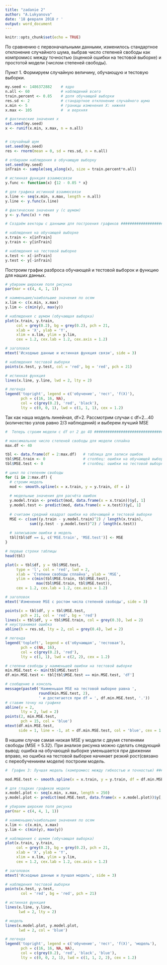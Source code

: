 ---
title: "zadanie 2"
author: "A.Lukyanova"
date: '18 февраля 2018 г '
output: word_document
---

```{r setup, include=FALSE}
knitr::opts_chunk$set(echo = TRUE)
```

По сравнению с первоначальными данными, изменилось стандартное отклонение случайного шума, выбрав число степеней свободы как компромисс между точностью (оценкой ошибки на тестовой выборке) и простотой модели (числом степеней свободы).

Пункт 1. Формируем случайную величину, обучающую и тестовую выборки.

```{r generate-data}
my.seed <- 1486372882    # ядро
n.all <- 60              # наблюдений всего
train.percent <- 0.85    # доля обучающей выборки
res.sd <- 2              # стандартное отклонение случайного шума
x.min <- 5               # границы изменения X: нижняя
x.max <- 105             #  и верхняя

# фактические значения x
set.seed(my.seed)
x <- runif(x.min, x.max, n = n.all)


# случайный шум
set.seed(my.seed)
res <- rnorm(mean = 0, sd = res.sd, n = n.all)

# отбираем наблюдения в обучающую выборку
set.seed(my.seed)
inTrain <- sample(seq_along(x), size = train.percent*n.all)

# истинная функция взаимосвязи
y.func <- function(x) {12 - 0.05 * x}

# для графика истинной взаимосвязи
x.line <- seq(x.min, x.max, length = n.all)
y.line <- y.func(x.line)

# фактические значения y (с шумом)
y <- y.func(x) + res

# Создаём векторы с данными для построения графиков ############################

# наблюдения на обучающей выборке
x.train <- x[inTrain]
y.train <- y[inTrain]

# наблюдения на тестовой выборке
x.test <- x[-inTrain]
y.test <- y[-inTrain]
```

Построим график разброса обучающей и тестовой выборок и функцию для наших данных.

```{r plot-1, fig.height = 5, fig.width = 5}

# убираем широкие поля рисунка
par(mar = c(4, 4, 1, 1))

# наименьшие/наибольшие значения по осям
x.lim <- c(x.min, x.max)
y.lim <- c(min(y), max(y))

# наблюдения с шумом (обучающая выборка)
plot(x.train, y.train, 
     col = grey(0.2), bg = grey(0.2), pch = 21,
     xlab = 'X', ylab = 'Y', 
     xlim = x.lim, ylim = y.lim, 
     cex = 1.2, cex.lab = 1.2, cex.axis = 1.2)

# заголовок
mtext('Исходные данные и истинная функция связи', side = 3)

# наблюдения тестовой выборки
points(x.test, y.test, col = 'red', bg = 'red', pch = 21)

# истинная функция
lines(x.line, y.line, lwd = 2, lty = 2)

# легенда
legend('topright', legend = c('обучение', 'тест', 'f(X)'),
       pch = c(16, 16, NA), 
       col = c(grey(0.2), 'red', 'black'),  
       lty = c(0, 0, 1), lwd = c(1, 1, 1), cex = 1.2)
```

Так как наша модель линейная, df=2. Рассмотрим случаи с df=2...40 (количество узлов равно 2/3 наблюдений) и выберем лучший MSE 
```{r models}
#  Теперь строим модели с df от 2 до 40 ########################################

# максимальное число степеней свободы для модели сплайна
max.df <- 40

tbl <- data.frame(df = 2:max.df)   # таблица для записи ошибок
tbl$MSE.train <- 0                 # столбец: ошибки на обучающей выборке
tbl$MSE.test <- 0                  # столбец: ошибки на тестовой выборке

# цикл по степеням свободы
for (i in 2:max.df) {
  # строим модель
  mod <- smooth.spline(x = x.train, y = y.train, df = i)
  
  # модельные значения для расчёта ошибок
  y.model.train <- predict(mod, data.frame(x = x.train))$y[, 1]
  y.model.test <- predict(mod, data.frame(x = x.test))$y[, 1]
  
  # считаем средний квадрат ошибки на обечающей и тестовой выборке
  MSE <- c(sum((y.train - y.model.train)^2) / length(x.train),
           sum((y.test - y.model.test)^2) / length(x.test))
  
  # записываем ошибки в модель
  tbl[tbl$df == i, c('MSE.train', 'MSE.test')] <- MSE
}

# первые строки таблицы
head(tbl)

plot(x = tbl$df, y = tbl$MSE.test, 
     type = 'l', col = 'red', lwd = 2,
     xlab = 'Степени свободы сплайна', ylab = 'MSE',
     ylim = c(min(tbl$MSE.train, tbl$MSE.test), 
              max(tbl$MSE.train, tbl$MSE.test)),
     cex = 1.2, cex.lab = 1.2, cex.axis = 1.2)

# заголовок
mtext('Изменение MSE с ростом числа степеней свободы', side = 3)

points(x = tbl$df, y = tbl$MSE.test,
       pch = 21, col = 'red', bg = 'red')
lines(x = tbl$df, y = tbl$MSE.train, col = grey(0.3), lwd = 2)
# неустранимая ошибка
abline(h = res.sd, lty = 2, col = grey(0.4), lwd = 2)

# легенда
legend('topleft', legend = c('обучающая', 'тестовая'),
       pch = c(NA, 16), 
       col = c(grey(0.2), 'red'),  
       lty = c(1, 1), lwd = c(2, 2), cex = 1.2)

# степени свободы у наименьшей ошибки на тестовой выборке
min.MSE.test <- min(tbl$MSE.test)
df.min.MSE.test <- tbl[tbl$MSE.test == min.MSE.test, 'df']

# сообщение в консоль
message(paste0('Наименьшая MSE на тестовой выборке равна ', 
               round(min.MSE.test, 2),  
               ' и достигается при df = ', df.min.MSE.test, '.'))
# ставим точку на графике
abline(v = 2,
       lty = 2, lwd = 2)
points(2, min.MSE.test,
       pch = 15, col = 'blue')
mtext(df.min.MSE.test, 
      side = 1, line = -1, at = df.min.MSE.test, col = 'blue', cex = 1.2)
```

В нашем случае самая низкая MSE у модели с двумя степенями свободы (MSE = 5.32). При анализе рисунка можно сделать следующий вывод: ошибка на обучающей выборке уменьшается при движении вправо, но ошибка на тестовой выборке начинает резкий рост(связано с переобучениием модели)
построим модель.

```{r plot-3, fig.height = 5, fig.width = 5}
#  График 3: Лучшая модель (компромисс между гибкостью и точностью) ############

mod.MSE.test <- smooth.spline(x = x.train, y = y.train, df = df.min.MSE.test)

# для гладких графиков модели
x.model.plot <- seq(x.min, x.max, length = 250)
y.model.plot <- predict(mod.MSE.test, data.frame(x = x.model.plot))$y[, 1]

# убираем широкие поля рисунка
par(mar = c(4, 4, 1, 1))

# наименьшие/наибольшие значения по осям
x.lim <- c(x.min, x.max)
y.lim <- c(min(y), max(y))

# наблюдения с шумом (обучающая выборка)
plot(x.train, y.train, 
     col = grey(0.2), bg = grey(0.2), pch = 21,
     xlab = 'X', ylab = 'Y', 
     xlim = x.lim, ylim = y.lim, 
     cex = 1.2, cex.lab = 1.2, cex.axis = 1.2)

# заголовок
mtext('Исходные данные и лучшая модель', side = 3)

# наблюдения тестовой выборки
points(x.test, y.test, 
       col = 'red', bg = 'red', pch = 21)

# истинная функция
lines(x.line, y.line, 
      lwd = 2, lty = 2)

# модель
lines(x.model.plot, y.model.plot, 
      lwd = 2, col = 'blue')

# легенда
legend('topright', legend = c('обучение', 'тест', 'f(X)', 'модель'),
       pch = c(16, 16, NA, NA), 
       col = c(grey(0.2), 'red', 'black', 'blue'),  
       lty = c(0, 0, 2, 1), lwd = c(1, 1, 2, 2), cex = 1.2)
```